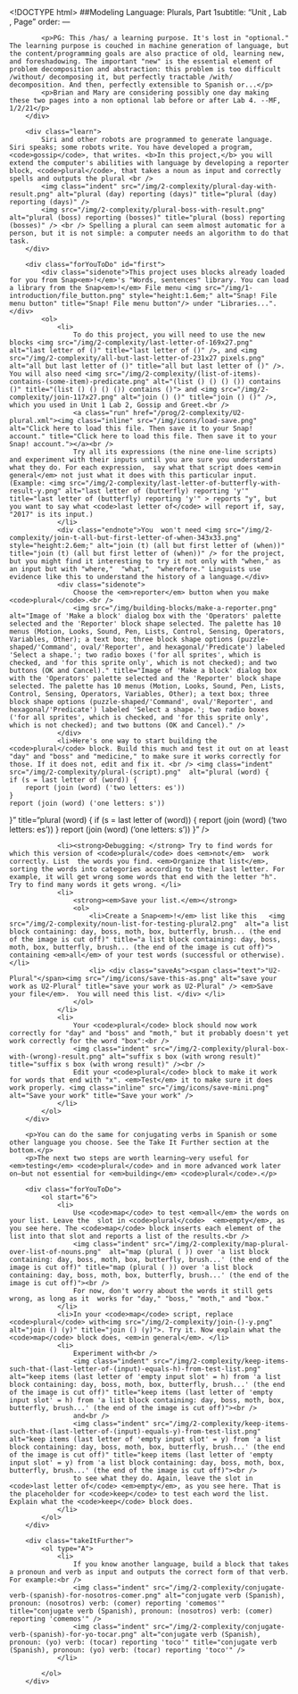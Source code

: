 <!DOCTYPE html>
<html lang="en">
    <head>
		<meta http-equiv="content-type" content="text/html; charset=utf-8" />
        <script type="text/javascript" src="/llab/loader.js"></script>
        <title>Unit 2 Optional Projects, Page 4</title>
    </head>
    
    <body>
		##Modeling Language: Plurals, Part 1subtitle: "Unit , Lab , Page"
order:
---
        <div class="todo">
            <p>PG: This /has/ a learning purpose. It's lost in "optional." The learning purpose is couched in machine generation of language, but the content/programming goals are also practice of old, learning new, and foreshadowing. The important "new" is the essential element of problem decomposition and abstraction: this problem is too difficult /without/ decomposing it, but perfectly tractable /with/ decomposition. And then, perfectly extensible to Spanish or...</p>
            <p>Brian and Mary are considering possibly one day making these two pages into a non optional lab before or after Lab 4. --MF, 1/2/21</p>
        </div>
		
        <div class="learn">
            Siri and other robots are programmed to generate language. Siri speaks; some robots write. You have developed a program, <code>gossip</code>, that writes. <b>In this project,</b> you will extend the computer's abilities with language by developing a reporter block, <code>plural</code>, that takes a noun as input and correctly spells and outputs the plural <br /> 
            <img class="indent" src="/img/2-complexity/plural-day-with-result.png" alt="plural (day) reporting (days)" title="plural (day) reporting (days)" />
            <img src="/img/2-complexity/plural-boss-with-result.png" alt="plural (boss) reporting (bosses)" title="plural (boss) reporting (bosses)" /> <br /> Spelling a plural can seem almost automatic for a person, but it is not simple: a computer needs an algorithm to do that task.
        </div>
        
        <div class="forYouToDo" id="first"> 
            <div class="sidenote">This project uses blocks already loaded for you from Snap<em>!</em>'s "Words, sentences" library. You can load a library from the Snap<em>!</em> File menu <img src="/img/1-introduction/file_button.png" style="height:1.6em;" alt="Snap! File menu button" title="Snap! File menu button"/> under "Libraries...".</div>
            <ol>
                <li>
                    To do this project, you will need to use the new blocks <img src="/img/2-complexity/last-letter-of-169x27.png" alt="last letter of ()" title="last letter of ()" />, and <img src="/img/2-complexity/all-but-last-letter-of-231x27 pixels.png" alt="all but last letter of ()" title="all but last letter of ()" />. You will also need <img src="/img/2-complexity/(list-of-items)-contains-(some-item)-predicate.png" alt="(list () () () ()) contains ()" title="(list () () () ()) contains ()"> and <img src="/img/2-complexity/join-117x27.png" alt="join () ()" title="join () ()" />, which you used in Unit 1 Lab 2, Gossip and Greet.<br />
                    <a class="run" href="/prog/2-complexity/U2-plural.xml"><img class="inline" src="/img/icons/load-save.png" alt="Click here to load this file. Then save it to your Snap! account." title="Click here to load this file. Then save it to your Snap! account."></a><br />
                    Try all its expressions (the nine one-line scripts) and experiment with their inputs until you are sure you understand what they do. For each expression,  say what that script does <em>in general</em> not just what it does with this particular input. (Example: <img src="/img/2-complexity/last-letter-of-butterfly-with-result-y.png" alt="last letter of (butterfly) reporting 'y'" title="last letter of (butterfly) reporting 'y'" > reports "y", but you want to say what <code>last letter of</code> will report if, say, "2017" is its input.) 
                </li>
                <div class="endnote">You  won't need <img src="/img/2-complexity/join-t-all-but-first-letter-of-when-343x33.png" style="height:2.6em;" alt="join (t) (all but first letter of (when))" title="join (t) (all but first letter of (when))" /> for the project, but you might find it interesting to try it not only with "when," as an input but with "where,"  "what,"  "wherefore." Linguists use evidence like this to understand the history of a language.</div>
                <div class="sidenote">
                    Choose the <em>reporter</em> button when you make <code>plural</code>.<br />
                    <img src="/img/building-blocks/make-a-reporter.png" alt="Image of 'Make a block' dialog box with the 'Operators' palette selected and the 'Reporter' block shape selected. The palette has 10 menus (Motion, Looks, Sound, Pen, Lists, Control, Sensing, Operators, Variables, Other); a text box; three block shape options (puzzle-shaped/'Command', oval/'Reporter', and hexagonal/'Predicate') labeled 'Select a shape.'; two radio boxes ('for all sprites', which is checked, and 'for this sprite only', which is not checked); and two buttons (OK and Cancel)." title="Image of 'Make a block' dialog box with the 'Operators' palette selected and the 'Reporter' block shape selected. The palette has 10 menus (Motion, Looks, Sound, Pen, Lists, Control, Sensing, Operators, Variables, Other); a text box; three block shape options (puzzle-shaped/'Command', oval/'Reporter', and hexagonal/'Predicate') labeled 'Select a shape.'; two radio boxes ('for all sprites', which is checked, and 'for this sprite only', which is not checked); and two buttons (OK and Cancel)." />
                </div>
                <li>Here's one way to start building the <code>plural</code> block. Build this much and test it out on at least "day" and "boss" and "medicine," to make sure it works correctly for those. If it does not, edit and fix it. <br /> <img class="indent" src="/img/2-complexity/plural-(script).png"  alt="plural (word) {
    if (s = last letter of (word)) {
        report (join (word) ('two letters: es'))
    }
    report (join (word) ('one letters: s'))
}" title="plural (word) {
    if (s = last letter of (word)) {
        report (join (word) ('two letters: es'))
    }
    report (join (word) ('one letters: s'))
}" /></li>                
                <li><strong>Debugging: </strong> Try to find words for which this version of <code>plural</code> does <em>not</em>  work correctly. List  the words you find. <em>Organize that list</em>, sorting the words into categories according to their last letter. For example, it will get wrong some words that end with the letter "h". Try to find many words it gets wrong. </li>
                <li>
                    <strong><em>Save your list.</em></strong> 
                    <ol>
                        <li>Create a Snap<em>!</em> list like this   <img src="/img/2-complexity/noun-list-for-testing-plural2.png"  alt="a list block containing: day, boss, moth, box, butterfly, brush... (the end of the image is cut off)" title="a list block containing: day, boss, moth, box, butterfly, brush... (the end of the image is cut off)"> containing <em>all</em> of your test words (successful or otherwise).</li>
                        <li> <div class="saveAs"><span class="text">"U2-Plural"</span><img src="/img/icons/save-this-as.png" alt="save your work as U2-Plural" title="save your work as U2-Plural" /> <em>Save your file</em>.  You will need this list. </div> </li>
                    </ol>
                </li>
                <li> 
                    Your <code>plural</code> block should now work correctly for "day" and "boss" and "moth," but it probably doesn't yet work correctly for the word "box":<br />
                    <img class="indent" src="/img/2-complexity/plural-box-with-(wrong)-result.png" alt="suffix s box (with wrong result)" title="suffix s box (with wrong result)" /><br />
                    Edit your <code>plural</code> block to make it work for words that end with "x". <em>Test</em> it to make sure it does work properly. <img class="inline" src="/img/icons/save-mini.png" alt="Save your work" title="Save your work" />
                </li>
            </ol>
        </div>
                
        <p>You can do the same for conjugating verbs in Spanish or some other language you choose. See the Take It Further section at the bottom.</p>
        <p>The next two steps are worth learning—very useful for <em>testing</em> <code>plural</code> and in more advanced work later on—but not essential for <em>building</em> <code>plural</code>.</p>
        
        <div class="forYouToDo">
            <ol start="6">
                <li>
                    Use <code>map</code> to test <em>all</em> the words on your list. Leave the  slot in <code>plural</code>  <em>empty</em>, as you see here. The <code>map</code> block inserts each element of the list into that slot and reports a list of the results.<br />
                    <img class="indent" src="/img/2-complexity/map-plural-over-list-of-nouns.png"  alt="map (plural ( )) over 'a list block containing: day, boss, moth, box, butterfly, brush...' (the end of the image is cut off)" title="map (plural ( )) over 'a list block containing: day, boss, moth, box, butterfly, brush...' (the end of the image is cut off)"><br />
                    For now, don't worry about the words it still gets wrong, as long as it  works for "day," "boss," "moth," and "box." 
                </li>
                <li>In your <code>map</code> script, replace <code>plural</code> with<img src="/img/2-complexity/join-()-y.png"  alt="join () (y)" title="join () (y)">. Try it. Now explain what the <code>map</code> block does, <em>in general</em>. </li>
                <li>
                    Experiment with<br />
                    <img class="indent" src="/img/2-complexity/keep-items-such-that-(last-letter-of-(input)-equals-h)-from-test-list.png" alt="keep items (last letter of 'empty input slot' = h) from 'a list block containing: day, boss, moth, box, butterfly, brush...' (the end of the image is cut off)" title="keep items (last letter of 'empty input slot' = h) from 'a list block containing: day, boss, moth, box, butterfly, brush...' (the end of the image is cut off)"><br />
                    and<br />
                    <img class="indent" src="/img/2-complexity/keep-items-such-that-(last-letter-of-(input)-equals-y)-from-test-list.png" alt="keep items (last letter of 'empty input slot' = y) from 'a list block containing: day, boss, moth, box, butterfly, brush...' (the end of the image is cut off)" title="keep items (last letter of 'empty input slot' = y) from 'a list block containing: day, boss, moth, box, butterfly, brush...' (the end of the image is cut off)"><br />
                    to see what they do. Again, leave the slot in <code>last letter of</code> <em>empty</em>, as you see here. That is the placeholder for <code>keep</code> to test each word the list. Explain what the <code>keep</code> block does.
                </li>
            </ol>
        </div>
        
        <div class="takeItFurther">
        	<ol type="A"> 
            	<li> 
                	If you know another language, build a block that takes a pronoun and verb as input and outputs the correct form of that verb. For example:<br />
                	<img class="indent" src="/img/2-complexity/conjugate-verb-(spanish)-for-nosotros-comer.png" alt="conjugate verb (Spanish), pronoun: (nosotros) verb: (comer) reporting 'comemos'" title="conjugate verb (Spanish), pronoun: (nosotros) verb: (comer) reporting 'comemos'" />
                    <img class="indent" src="/img/2-complexity/conjugate-verb-(spanish)-for-yo-tocar.png" alt="conjugate verb (Spanish), pronoun: (yo) verb: (tocar) reporting 'toco'" title="conjugate verb (Spanish), pronoun: (yo) verb: (tocar) reporting 'toco'" />
                </li>
                
            </ol>
        </div>
        




